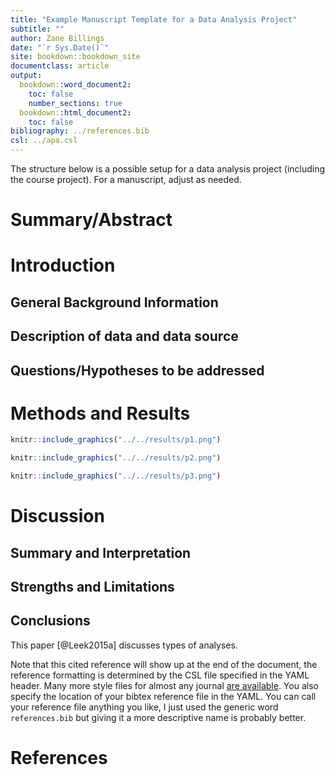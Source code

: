 ---
title: "Example Manuscript Template for a Data Analysis Project"
subtitle: ""
author: Zane Billings
date: "`r Sys.Date()`"
site: bookdown::bookdown_site
documentclass: article
output:
  bookdown::word_document2: 
    toc: false
    number_sections: true
  bookdown::html_document2: 
    toc: false
bibliography: ../references.bib
csl: ../apa.csl
---

The structure below is a possible setup for a data analysis project (including the course project). For a manuscript, adjust as needed.


# Summary/Abstract


# Introduction 

## General Background Information


## Description of data and data source


## Questions/Hypotheses to be addressed




# Methods and Results

```{r resultfigure,  fig.cap='COVID-19 deaths in Georgia (USA) appear to show similar, though not identical, trends by age group when multiple comorbidities are examined.', echo=FALSE}
knitr::include_graphics("../../results/p1.png")
```

```{r resultfigure2, echo=FALSE}
knitr::include_graphics("../../results/p2.png")
```

```{r resultfigure3, echo=FALSE}
knitr::include_graphics("../../results/p3.png")
```


# Discussion

## Summary and Interpretation

## Strengths and Limitations

## Conclusions


This paper [@Leek2015a] discusses types of analyses. 

Note that this cited reference will show up at the end of the document, the reference formatting is determined by the CSL file specified in the YAML header. Many more style files for almost any journal [are available](https://www.zotero.org/styles). You also specify the location of your bibtex reference file in the YAML. You can call your reference file anything you like, I just used the generic word `references.bib` but giving it a more descriptive name is probably better.


# References



